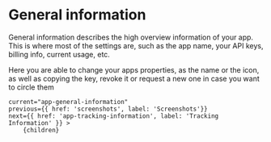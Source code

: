 
# General information

General information describes the high overview information of your app.
This is where most of the settings are, such as the app name, your API keys, billing info, current usage, etc.

Here you are able to change your apps properties, as the name or the icon, as well as copying the key, revoke it or request a new one in case you want to circle them

<DocImage src="/docs/app-general-information.png" width="1050" height="703"/>

    current="app-general-information"
    previous={{ href: 'screenshots', label: 'Screenshots'}}
    next={{ href: 'app-tracking-information', label: 'Tracking Information' }} >
        {children}
</DocLayout>
